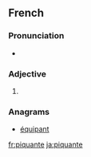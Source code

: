 {{also|piquanté}}
==French==

===Pronunciation===
* {{IPA|/pikɑ̃t/|lang=fr}}

===Adjective===
{{head|fr|adjective form}}

# {{feminine singular of|piquant|lang=fr}}

===Anagrams===
* [[équipant#French|équipant]]

[[fr:piquante]]
[[ja:piquante]]